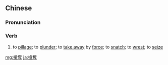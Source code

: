 ==Chinese==
{{zh-forms|s=抢夺}}

===Pronunciation===
{{zh-pron
|m=qiǎngduó
|c=coeng2 dyut6
|h=pfs=chhióng-tho̍t
|mn=qz,tw,xm:chhiúⁿ-toa̍t/zz:chhióⁿ-toa̍t
|cat=v
}}

===Verb===
{{zh-verb}}

# to [[pillage]]; to [[plunder]]; to [[take away]] by [[force]]; to [[snatch]]; to [[wrest]]; to [[seize]]

[[mg:搶奪]]
[[ja:搶奪]]